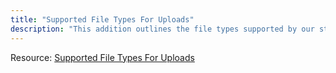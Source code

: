 ```yaml
---
title: "Supported File Types For Uploads"
description: "This addition outlines the file types supported by our stack. Please refer to the sections mentioned in this section for details on each category."
---
```


Resource: [Supported File Types For Uploads](https://docs.tazapay.com/docs/supported-file-types-for-uploads)
